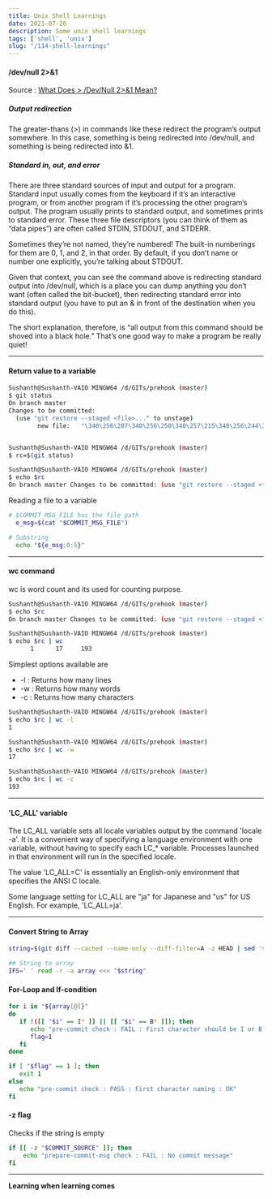 ```yaml
---
title: Unix Shell Learnings
date: 2021-07-26
description: Some unix shell learnings
tags: ['shell', 'unix']
slug: "/114-shell-learnings"
---
```


#### /dev/null 2>&1

Source : [What Does > /Dev/Null 2>&1 Mean?](http://www.xaprb.com/blog/2006/06/06/what-does-devnull-21-mean/)

##### Output redirection

The greater-thans (>) in commands like these redirect the program’s output somewhere. In this case, something is being redirected into /dev/null, and something is being redirected into &1.

##### Standard in, out, and error

There are three standard sources of input and output for a program. Standard input usually comes from the keyboard if it’s an interactive program, or from another program if it’s processing the other program’s output. The program usually prints to standard output, and sometimes prints to standard error. These three file descriptors (you can think of them as “data pipes”) are often called STDIN, STDOUT, and STDERR.

Sometimes they’re not named, they’re numbered! The built-in numberings for them are 0, 1, and 2, in that order. By default, if you don’t name or number one explicitly, you’re talking about STDOUT.

Given that context, you can see the command above is redirecting standard output into /dev/null, which is a place you can dump anything you don’t want (often called the bit-bucket), then redirecting standard error into standard output (you have to put an & in front of the destination when you do this).

The short explanation, therefore, is “all output from this command should be shoved into a black hole.” That’s one good way to make a program be really quiet!

* * * 

#### Return value to a variable

```sh
Sushanth@Sushanth-VAIO MINGW64 /d/GITs/prehook (master)
$ git status
On branch master
Changes to be committed:
  (use "git restore --staged <file>..." to unstage)
        new file:   "\340\256\207\340\256\250\340\257\215\340\256\244\340\256\277\340\256\257\340\256\276.txt"


Sushanth@Sushanth-VAIO MINGW64 /d/GITs/prehook (master)
$ rc=$(git status)

Sushanth@Sushanth-VAIO MINGW64 /d/GITs/prehook (master)
$ echo $rc
On branch master Changes to be committed: (use "git restore --staged <file>..." to unstage) new file: "\340\256\207\340\256\250\340\257\215\340\256\244\340\256\277\340\256\257\340\256\276.txt"
```

Reading a file to a variable

```sh
# $COMMIT_MSG_FILE has the file path
  e_msg=$(cat "$COMMIT_MSG_FILE")

# Substring
  echo "${e_msg:0:5}"
```

* * * 

#### wc command 

wc is word count and its used for counting purpose. 

```sh 
Sushanth@Sushanth-VAIO MINGW64 /d/GITs/prehook (master)
$ echo $rc
On branch master Changes to be committed: (use "git restore --staged <file>..." to unstage) new file: "\340\256\207\340\256\250\340\257\215\340\256\244\340\256\277\340\256\257\340\256\276.txt"

Sushanth@Sushanth-VAIO MINGW64 /d/GITs/prehook (master)
$ echo $rc | wc
      1      17     193
```

Simplest options available are     

* -l : Returns how many lines 
* -w : Returns how many words 
* -c : Returns how many characters 

```sh 
Sushanth@Sushanth-VAIO MINGW64 /d/GITs/prehook (master)
$ echo $rc | wc -l
1

Sushanth@Sushanth-VAIO MINGW64 /d/GITs/prehook (master)
$ echo $rc | wc -w
17

Sushanth@Sushanth-VAIO MINGW64 /d/GITs/prehook (master)
$ echo $rc | wc -c
193
```

* * * 

#### 'LC_ALL' variable

The LC_ALL variable sets all locale variables output by the command 'locale -a'. It is a convenient way of specifying a language environment with one variable, without having to specify each LC_* variable. Processes launched in that environment will run in the specified locale.

The value 'LC_ALL=C' is essentially an English-only environment that specifies the ANSI C locale.

Some language setting for LC_ALL are "ja" for Japanese and "us" for US English. For example, 'LC_ALL=ja'. 

* * * 

#### Convert String to Array

```sh
string=$(git diff --cached --name-only --diff-filter=A -z HEAD | sed 's/\x0/ /g')

## String to array
IFS=' ' read -r -a array <<< "$string"
```

#### For-Loop and If-condition

```sh
for i in "${array[@]}"
do
   if !([[ "$i" == I* ]] || [[ "$i" == B* ]]); then
      echo "pre-commit check : FAIL : First character should be I or B - $i"
      flag=1
   fi
done

if [ "$flag" == 1 ]; then
   exit 1
else
   echo "pre-commit check : PASS : First character naming : OK"
fi
```

#### -z flag

Checks if the string is empty

```sh
if [[ -z "$COMMIT_SOURCE" ]]; then
    echo "prepare-commit-msg check : FAIL : No commit message"
fi
```

* * * 

**Learning when learning comes**